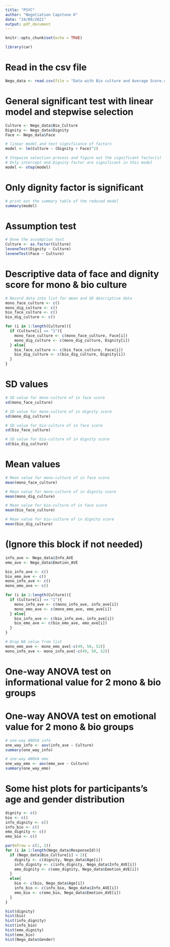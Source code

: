 ```yaml
---
title: "PSYC"
author: "Negotiation Capstone 6"
date: "24/09/2021"
output: pdf_document
---
```


```r
knitr::opts_chunk$set(echo = TRUE)
```

```r
library(car)
```

# Read in the csv file
```r
Nego_data <- read.csv(file = "Data with Bio culture and Average Score.csv")
```

# General significant test with linear model and stepwise selection
```r
Culture <- Nego_data$Bio_Culture
Dignity <- Nego_data$Dignity
Face <- Nego_data$Face

# linear model and test significance of factors
model <- lm(Culture ~ (Dignity + Face)^2)

# Stepwise selection process and figure out the significant factor(s)
# Only intercept and Dignity factor are significant in this model
model <- step(model)
```

# Only dignity factor is significant
```r
# print out the summary table of the reduced model
summary(model)
```

# Assumption test
```r
# Done the assumption test
Culture <- as.factor(Culture)
leveneTest(Dignity ~ Culture)
leveneTest(Face ~ Culture)
```

# Descriptive data of face and dignity score for mono & bio culture
```r
# Record data into list for mean and SD descriptive data
mono_face_culture <- c()
mono_dig_culture <- c()
bio_face_culture <- c()
bio_dig_culture <- c()

for (i in 1:length(Culture)){
  if (Culture[i] == "1"){
    mono_face_culture <- c(mono_face_culture, Face[i])
    mono_dig_culture <- c(mono_dig_culture, Dignity[i])
  } else{
    bio_face_culture <- c(bio_face_culture, Face[i])
    bio_dig_culture <- c(bio_dig_culture, Dignity[i])
  }
}
```

# SD values
```r
# SD value for mono-culture of in face score
sd(mono_face_culture)

# SD value for mono-culture of in dignity score
sd(mono_dig_culture)

# SD value for bio-culture of in face score
sd(bio_face_culture)

# SD value for bio-culture of in dignity score
sd(bio_dig_culture)
```

# Mean values
```r
# Mean value for mono-culture of in face score
mean(mono_face_culture)

# Mean value for mono-culture of in dignity score
mean(mono_dig_culture)

# Mean value for bio-culture of in face score
mean(bio_face_culture)

# Mean value for bio-culture of in dignity score
mean(bio_dig_culture)
```

# (Ignore this block if not needed)
```r
info_ave <- Nego_data$Info_AVE
emo_ave <- Nego_data$Emotion_AVE

bio_info_ave <- c()
bio_emo_ave <- c()
mono_info_ave <- c()
mono_emo_ave <- c()

for (i in 1:length(Culture)){
  if (Culture[i] == "1"){
    mono_info_ave <- c(mono_info_ave, info_ave[i])
    mono_emo_ave <- c(mono_emo_ave, emo_ave[i])
  } else{
    bio_info_ave <- c(bio_info_ave, info_ave[i])
    bio_emo_ave <- c(bio_emo_ave, emo_ave[i])
  }
}

# Drop NA value from list
mono_emo_ave <- mono_emo_ave[-c(49, 50, 52)]
mono_info_ave <- mono_info_ave[-c(49, 50, 52)]
```

# One-way ANOVA test on informational value for 2 mono & bio groups
# One-way ANOVA test on emotional value for 2 mono & bio groups
```r
# one-way ANOVA info
one_way_info <- aov(info_ave ~ Culture)
summary(one_way_info)

# one-way ANOVA emo
one_way_emo <- aov(emo_ave ~ Culture)
summary(one_way_emo)
```

# Some hist plots for participants's age and gender distribution
```r
dignity <- c()
bio <- c()
info_dignity <- c()
info_bio <- c()
emo_dignity <- c()
emo_bio <- c()

par(mfrow = c(1, 2))
for (i in 1:length(Nego_data$ResponseId)){
  if (Nego_data$Bio_Culture[i] < 2){
    dignity <- c(dignity, Nego_data$Age[i])
    info_dignity <- c(info_dignity, Nego_data$Info_AVE[i])
    emo_dignity <- c(emo_dignity, Nego_data$Emotion_AVE[i])
  }
  else{
    bio <- c(bio, Nego_data$Age[i])
    info_bio <- c(info_bio, Nego_data$Info_AVE[i])
    emo_bio <- c(emo_bio, Nego_data$Emotion_AVE[i])
  }
}

hist(dignity)
hist(bio)
hist(info_dignity)
hist(info_bio)
hist(emo_dignity)
hist(emo_bio)
hist(Nego_data$Gender)
```
